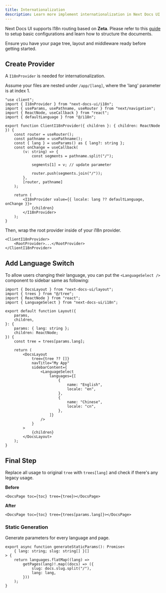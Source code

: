 ```yaml
---
title: Internationalization
description: Learn more implement internationalization in Next Docs UI
---
```


Next Docs UI supports I18n routing based on **Zeta**. Please refer to this [guide](/docs/headless/contentlayer/internationalization) to setup basic configurations and learn how to structure the documents.

Ensure you have your page tree, layout and middleware ready before getting started.

## Create Provider

A `I18nProvider` is needed for internationalization.

Assume your files are nested under `/app/[lang]`, where the 'lang' parameter is at index 1.

```tsx
"use client";
import { I18nProvider } from "next-docs-ui/i18n";
import { useParams, usePathname, useRouter } from "next/navigation";
import { ReactNode, useCallback } from "react";
import { defaultLanguage } from "@/i18n";

export function ClientI18nProvider({ children }: { children: ReactNode }) {
    const router = useRouter();
    const pathname = usePathname();
    const { lang } = useParams() as { lang?: string };
    const onChange = useCallback(
        (v: string) => {
            const segments = pathname.split("/");

            segments[1] = v; // update parameter

            router.push(segments.join("/"));
        },
        [router, pathname]
    );

    return (
        <I18nProvider value={{ locale: lang ?? defaultLanguage, onChange }}>
            {children}
        </I18nProvider>
    );
}
```

Then, wrap the root provider inside of your i18n provider.

```tsx
<ClientI18nProvider>
    <RootProvider>...</RootProvider>
</ClientI18nProvider>
```

## Add Language Switch

To allow users changing their language, you can put the `<LanguageSelect />` component to sidebar same as following:

```tsx title="/[lang]/docs/layout.tsx"
import { DocsLayout } from "next-docs-ui/layout";
import { trees } from "@/tree";
import { ReactNode } from "react";
import { LanguageSelect } from "next-docs-ui/i18n";

export default function Layout({
    params,
    children,
}: {
    params: { lang: string };
    children: ReactNode;
}) {
    const tree = trees[params.lang];

    return (
        <DocsLayout
            tree={tree ?? []}
            navTitle="My App"
            sidebarContent={
                <LanguageSelect
                    languages={[
                        {
                            name: "English",
                            locale: "en",
                        },
                        {
                            name: "Chinese",
                            locale: "cn",
                        },
                    ]}
                />
            }
        >
            {children}
        </DocsLayout>
    );
}
```

## Final Step

Replace all usage to original `tree` with `trees[lang]` and check if there's any legacy usage.

**Before**

```tsx
<DocsPage toc={toc} tree={tree}></DocsPage>
```

**After**

```tsx
<DocsPage toc={toc} tree={trees[params.lang]}></DocsPage>
```

### Static Generation

Generate parameters for every language and page.

```tsx
export async function generateStaticParams(): Promise<
    { lang: string; slug: string[] }[]
> {
    return languages.flatMap((lang) =>
        getPages(lang)!.map((docs) => ({
            slug: docs.slug.split("/"),
            lang: lang,
        }))
    );
}
```
